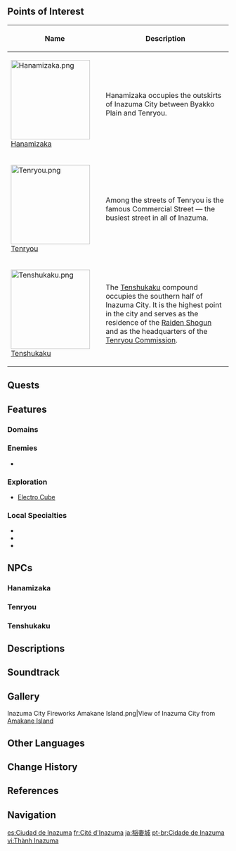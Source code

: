 {{About|the city|the nation|Inazuma|the soundtrack|Inazuma (Soundtrack)}}
{{Location Infobox
|image        = Inazuma City.png
|type         = Subarea
|type2        = Main City
|region       = Inazuma
|area         = Narukami Island
}}
{{Location Intro|{{Lang|'''Inazuma City'''|ja={{Rubi|稲|いな|妻|ずま|城|じょう}}|ja_rm=Inazuma-jou}}|description=}}

==Points of Interest==
{| class="article-table alternating-colors-table tdc1" style="width: 100%;"
! style="width: 200px;" | Name
! Description
|- id="Hanamizaka"
| [[File:Hanamizaka.png|180px]]<br />[[Hanamizaka]]
| Hanamizaka occupies the outskirts of Inazuma City between Byakko Plain and Tenryou.
|- id="Tenryou"
| [[File:Tenryou.png|180px]]<br />[[Tenryou]]
| Among the streets of Tenryou is the famous Commercial Street &mdash; the busiest street in all of Inazuma.
|- id="Tenshukaku"
| [[File:Tenshukaku.png|180px]]<br />[[Tenshukaku]]
| The [[Tenshukaku]] compound occupies the southern half of Inazuma City. It is the highest point in the city and serves as the residence of the [[Raiden Shogun]] and as the headquarters of the [[Tenryou Commission]].
|}

==Quests==
{{Quests by Category List|heo=1}}

==Features==
===Domains===
{{Domains by Category Gallery}}

===Enemies===
*{{Enemy|Mirror Maiden}}

===Exploration===
*[[Electro Cube]]

===Local Specialties===
*{{Item|Sakura Bloom}}
*{{Item|Sea Ganoderma}}
*{{Item|Onikabuto}}

==NPCs==
===Hanamizaka===
{{column|2|
* North Outskirts
** [[Midori]]
** [[Kouichi]]
** [[Andou]] &mdash; Doushin
** [[Kurosawa Kyounosuke]] &mdash; Yoriki
** [[Domon]]
** [[Nanako]]
* In front of [[Naganohara Fireworks]]
** [[Naganohara Ryuunosuke]] &mdash; Firework-Maker
** [[Tokunaga]]
** [[Yamaue]]
** [[Pika]]
** [[Nishiguchi]]
* In front of [[Amenoma Smithy]]
** [[Amenoma Tougo]] &mdash; Owner of Amenoma Smithy
** [[Hajime]] &mdash; Amenoma Tougo's Disciple
* At [[Kiminami Restaurant]]
** [[Kiminami Anna]] &mdash; Owner of Kiminami Restaurant
* In front of [[Bantan Sango Detective Agency]]
** [[Ryuuji]] &mdash; Detective
** [[Sango]] &mdash; Detective
* Near [[Yae Publishing House]]
** [[Kuroda]] &mdash; Editor from Yae Publishing House
** [[Shigeru]] &mdash; Editor from Yae Publishing House
** [[Aratani]]
** [[Junkichi]]
* Northern Stairs to Tenryou
** [[Amano]] &mdash; Doushin
** [[Shouta]]
* Western Wooden Ramp to Tenryou
** [[Fujiwara Toshiko]]
* Quest-Only
** [[Junya]]
** [[Oomori]]
** [[Yuuya]]
}}

===Tenryou===
{{column|2|
* In front of Komore Teahouse
** [[Kozue]] &mdash; Shop Assistant, [[Komore Teahouse]]
** [[Heihachi]]
** [[Ramsay]]
* Inside of Komore Teahouse
** [[Taroumaru]] &mdash; Owner of Komore Teahouse
** [[Nakanishi]]
** [[Nobumori]]
* Commercial Streets
** [[Aoi]] &mdash; Owner of [[Tsukumomono Groceries]]
** [[Mikoshi Genichirou]] &mdash; Owner of [[Netsuke no Gen Crafts]]
** [[Rie]]
** [[Ogura Mio]] &mdash; Owner of Ogura Textiles &amp; Kimonos
** [[Tang Wen]] &mdash; Researcher
** [[Yukio]] &mdash; Street Food Vendor
** [[Shimura Kanbei]] &mdash; Owner of Shimura's
** [[Yayoi Nanatsuki]] &mdash; Owner of Yayoi Lacquerware
** [[Katheryne]] &mdash; Receptionist, Adventurers' Guild
** [[Furuya Noboru]] &mdash; Adventurer
** [[Tomoki]] &mdash; Street Food Vendor
** [[Yuzu]] &mdash; Adventurer
** [[Hasegawa]]
** [[Aikawa Susumu]] &mdash; Owner of [[Aisa Bathhouse]]
** [[Satou]] &mdash; Adventurer
** [[Takeda]] &mdash; Adventurer
** [[Matsumoto]] &mdash; Gourmet
* On the bridge at the north-east park
** [[Oda Tarou]]
* [[Police Station]]
** [[Owada]] &mdash; Yoriki
** [[Uesugi]] &mdash; Doushin
}}

===Tenshukaku===
{{column|2|
* Tenshukaku &mdash; Entrance
** [[Kujou Kamaji]]
** [[Naoe Hisamasa]] &mdash; Hatamoto
* Tenshukaku &mdash; Tenryou Commission Headquarters
** [[Inoue]] &mdash; Doushin
** [[Sanada]] &mdash; Doushin
** [[Watanabe]] &mdash; Doushin
** [[Mikoshi Genjirou]] &mdash; Yoriki
** [[Yata Kouki]] &mdash; Yoriki
** [[Ikeda Soushirou]]
* Tenshukaku &mdash; Central Area
** [[Takatsukasa Tomohide]] &mdash; Tax Secretary
** [[Matsukawa Souzen]] &mdash; Government Official
** [[Mikawa Akane]] &mdash; Royal Bath Commission
** [[Asakura]] &mdash; Doushin
** [[Shima Masaoki]] &mdash; Hatamoto
* Tenshukaku &mdash; In front of the main building
** [[Takeshi]] &mdash; Okuzumeshuu
* Tenshukaku &mdash; Outdoor platform south of the main building
** [[Saizou]] &mdash; Okuzumeshuu
** [[Nagaoka Hidemitsu]] &mdash; Reserve Official
}}

==Descriptions==
{{Description|Inazuma's most lively and prosperous area, where most of Inazuma's population lives. From [[Hanamizaka]] to the streets of the city, you can follow the trail to visit local traditional shops and sample Inazuma specialties.<br />The [[Tenryou Commission]] is also located in the city, governing matters concerning public order and security, as well as the Shogunate's military affairs.<br />At the top of Inazuma City is [[Tenshukaku]], where the [[Raiden Shogun]] resides and rules over Inazuma.|[https://genshin.hoyoverse.com/en/map Exploration], Genshin Impact Official Site}}

==Soundtrack==
{{Soundtracks by Category Table|Inazuma City Soundtracks|header=Inazuma City}}

==Gallery==
<gallery>
Inazuma City Fireworks Amakane Island.png|View of Inazuma City from [[Amakane Island]]
</gallery>

==Other Languages==
{{Other Languages
|en      = Inazuma City
|zhs     = 稻妻城
|zhs_rm  = Dàoqī-chéng
|zht     = 稻妻城
|zht_rm  = Dàoqī-chéng
|zh_tl   = Inazuma City
|ja      = {{Rubi|稲|いな|妻|ずま|城|じょう}}
|ja_rm   = Inazuma-jou<ref>[[Map]], Label: Inazuma City (Japanese)</ref>
|ja_tl   = Inazuma Castle
|ko      = 이나즈마{{tt|성|城}}
|ko_rm   = Inajeuma-seong
|ko_tl   = Inazuma Castle
|es      = Ciudad de Inazuma
|es_tl   = Inazuma City
|fr      = Cité d'Inazuma
|fr_tl   = Inazuma City
|ru      = Инадзума
|th      = Inazuma
|vi      = {{tt|Thành|城}} Inazuma
|vi_tl   = Inazuma City
|de      = Inazuma
|id      = Inazuma City
|pt      = Cidade de Inazuma
|pt_tl   = Inazuma City
|tr      = Inazuma Şehri
|tr_tl   = 
|it      = Città d'Inazuma
|it_tl   = City of Inazuma
}}

==Change History==
{{Change History|2.0}}

==References==
{{Reflist}}

==Navigation==
{{PoI Navbox|Inazuma|state=collapsed}}
{{Area Navbox|Inazuma}}

[[es:Ciudad de Inazuma]]
[[fr:Cité d'Inazuma]]
[[ja:稲妻城]]
[[pt-br:Cidade de Inazuma]]
[[vi:Thành Inazuma]]